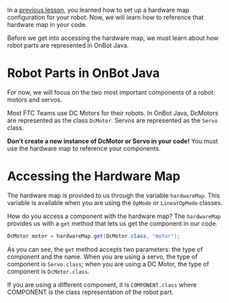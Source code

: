 In a [previous lesson](robot-setup/hardware-mapping), you learned how to set up a hardware map configuration for your robot. Now, we will learn how to reference that hardware map in your code.

Before we get into accessing the hardware map, we must learn about how robot parts are represented in OnBot Java.

# Robot Parts in OnBot Java

For now, we will focus on the two most important components of a robot: motors and servos.

Most FTC Teams use DC Motors for their robots. In OnBot Java, DcMotors are represented as the class `DcMotor`. Servos are represented as the `Servo` class.

<Callout warning>

**Don't create a new instance of DcMotor or Servo in your code!** You must use the hardware map to reference your components.

</Callout>

# Accessing the Hardware Map

The hardware map is provided to us through the variable `hardwareMap`. This variable is available when you are using the `OpMode` or `LinearOpMode` classes.

How do you access a component with the hardware map? The `hardwareMap` provides us with a `get` method that lets us get the component in our code.

```java
DcMotor motor = hardwareMap.get(DcMotor.class, "motor");
```

As you can see, the `get` method accepts two parameters: the type of component and the name. When you are using a servo, the type of component is `Servo.class`; when you are using a DC Motor, the type of component is `DcMotor.class`. 

If you are using a different component, it is `COMPONENT.class` where COMPONENT is the class representation of the robot part.
